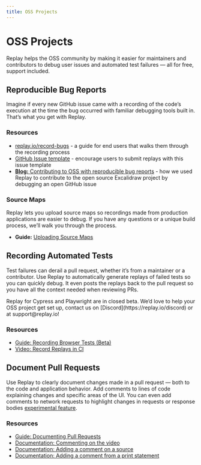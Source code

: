```yaml
---
title: OSS Projects
---
```


# OSS Projects

Replay helps the OSS community by making it easier for maintainers and contributors to debug user issues and automated test failures — all for free, support included.

## Reproducible Bug Reports

Imagine if every new GitHub issue came with a recording of the code’s execution at the time the bug occurred with familiar debugging tools built in. That’s what you get with Replay. 

### Resources

- [replay.io/record-bugs](https://replay.io/record-bugs) - a guide for end users that walks them through the recording process
- [GitHub Issue template](https://github.com/replayio/devtools/blob/master/.github/ISSUE_TEMPLATE/bug_report.md) - encourage users to submit replays with this issue template
- [**Blog:** Contributing to OSS with reproducible bug reports](https://medium.com/replay-io/contributing-to-oss-with-reproducible-bug-reports-7fd4b22130b1) - how we used Replay to contribute to the open source Excalidraw project by debugging an open GitHub issue

### Source Maps

Replay lets you upload source maps so recordings made from production applications are easier to debug. If you have any questions or a unique build process, we’ll walk you through the process.

- **Guide:** [Uploading Source Maps](/getting-started/teams-admin/uploading-source-maps)

## Recording Automated Tests

Test failures can derail a pull request, whether it’s from a maintainer or a contributor. Use Replay to automatically generate replays of failed tests so you can quickly debug. It even posts the replays back to the pull request so you have all the context needed when reviewing PRs.

<Callout type="info" emoji="👉">
Replay for Cypress and Playwright are in closed beta. We’d love to help your OSS project get set up, contact us on [Discord](https://replay.io/discord) or at support@replay.io!

</Callout>

### Resources

- [Guide: Recording Browser Tests (Beta)](/test-suites)
- [Video: Record Replays in CI](https://www.twitch.tv/videos/1447996415)

## Document Pull Requests

Use Replay to clearly document changes made in a pull request — both to the code and application behavior. Add comments to lines of code explaining changes and specific areas of the UI. You can even add comments to network requests to highlight changes in requests or response bodies [experimental feature](/resources/get-help/experimental-features).

### Resources

- [Guide: Documenting Pull Requests](/learn-more/workflows/documenting-pull-requests)
- [Documentation: Commenting on the video](/reference-guide/viewer)
- [Documentation: Adding a comment on a source](/reference-guide/debugger/search)
- [Documentation: Adding a comment from a print statement](/reference-guide/debugging/print-statements)
